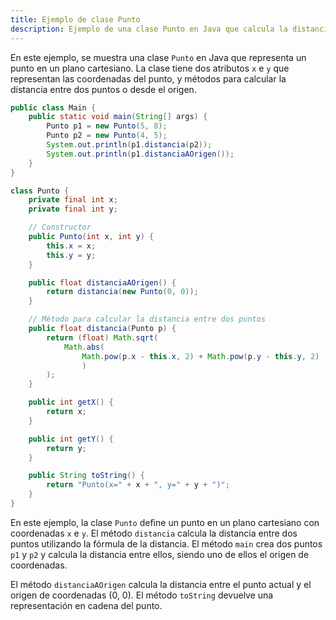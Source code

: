 ```yaml
---
title: Ejemplo de clase Punto
description: Ejemplo de una clase Punto en Java que calcula la distancia entre varios.
---
```


En este ejemplo, se muestra una clase `Punto` en Java que representa un punto en un plano cartesiano. La clase tiene dos atributos `x` e `y` que representan las coordenadas del punto, y métodos para calcular la distancia entre dos puntos o desde el origen.

```java frame="terminal"
public class Main {
    public static void main(String[] args) {
        Punto p1 = new Punto(5, 8);
        Punto p2 = new Punto(4, 5);
        System.out.println(p1.distancia(p2));
        System.out.println(p1.distanciaAOrigen());
    }
}

class Punto {
    private final int x;
    private final int y;

    // Constructor
    public Punto(int x, int y) {
        this.x = x;
        this.y = y;
    }

    public float distanciaAOrigen() {
        return distancia(new Punto(0, 0));
    }

    // Método para calcular la distancia entre dos puntos
    public float distancia(Punto p) {
        return (float) Math.sqrt(
            Math.abs(
                Math.pow(p.x - this.x, 2) + Math.pow(p.y - this.y, 2)
                )
        );
    }

    public int getX() {
        return x;
    }

    public int getY() {
        return y;
    }

    public String toString() {
        return "Punto(x=" + x + ", y=" + y + ")";
    }
}
```

En este ejemplo, la clase `Punto` define un punto en un plano cartesiano con coordenadas `x` e `y`. El método `distancia` calcula la distancia entre dos puntos utilizando la fórmula de la distancia. El método `main` crea dos puntos `p1` y `p2` y calcula la distancia entre ellos, siendo uno de ellos el origen de coordenadas.

El método `distanciaAOrigen` calcula la distancia entre el punto actual y el origen de coordenadas (0, 0). El método `toString` devuelve una representación en cadena del punto.